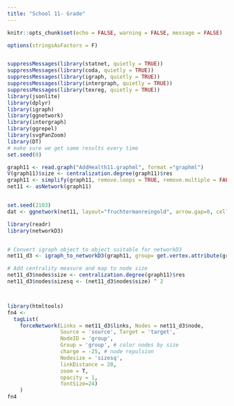 ```yaml
---
title: "School 11- Grade"
---
```


```r
knitr::opts_chunk$set(echo = FALSE, warning = FALSE, message = FALSE)
```

```r
options(stringsAsFactors = F)


suppressMessages(library(statnet, quietly = TRUE))
suppressMessages(library(coda, quietly = TRUE))
suppressMessages(library(igraph, quietly = TRUE))
suppressMessages(library(intergraph, quietly = TRUE))
suppressMessages(library(texreg, quietly = TRUE))
library(jsonlite)      
library(dplyr)        
library(igraph)        
library(ggnetwork)     
library(intergraph)    
library(ggrepel)       
library(svgPanZoom)    
library(DT)   
# make sure we get same results every time
set.seed(0)

graph11 <- read.graph("AddHealth11.graphml", format ="graphml")
V(graph11)$size <- centralization.degree(graph11)$res
graph11 <- simplify(graph11, remove.loops = TRUE, remove.multiple = FALSE)
net11 <- asNetwork(graph11)


set.seed(2103)
dat <- ggnetwork(net11, layout="fruchtermanreingold", arrow.gap=0, cell.jitter=0)

library(readr)
library(networkD3)


# Convert igraph object to object suitable for networkD3
net11_d3 <- igraph_to_networkD3(graph11, group= get.vertex.attribute(graph11, "Grade"))

# Add centrality measure and map to node size
net11_d3$nodes$size <- centralization.degree(graph11)$res
net11_d3$nodes$sizesq <- (net11_d3$nodes$size) ^ 2



library(htmltools)
fn4 <-
  tagList(
    forceNetwork(Links = net11_d3$links, Nodes = net11_d3$node,
                 Source = 'source', Target = 'target', 
                 NodeID = 'group', 
                 Group = 'group', # color nodes by size
                 charge = -25, # node repulsion
                 Nodesize = 'sizesq',
                 linkDistance = 20,
                 zoom = T, 
                 opacity = 1,
                 fontSize=24)
    )
fn4
```